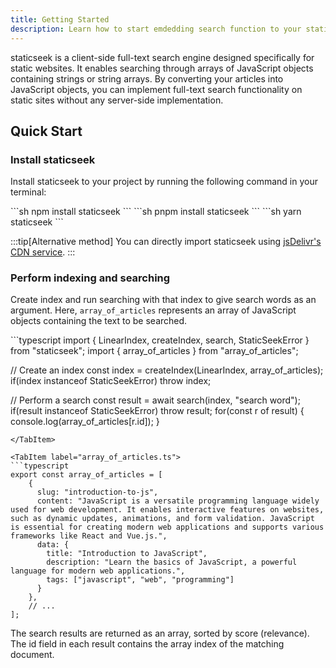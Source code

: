 ```yaml
---
title: Getting Started
description: Learn how to start emdedding search function to your stati site.
---
```



staticseek is a client-side full-text search engine designed specifically for static websites. 
It enables searching through arrays of JavaScript objects containing strings or string arrays. 
By converting your articles into JavaScript objects, you can implement full-text search functionality on static sites without any server-side implementation.

## Quick Start

### Install staticseek

Install staticseek to your project by running the following command in your terminal:

<Tabs syncKey="pkg">

<TabItem label="npm">
```sh
npm install staticseek
```
</TabItem>

<TabItem label="pnpm">
```sh
pnpm install staticseek
```
</TabItem>

<TabItem label="Yarn">
```sh
yarn staticseek
```
</TabItem>
</Tabs>

:::tip[Alternative method]
You can directly import staticseek using [jsDelivr's CDN service](https://www.jsdelivr.com/package/npm/staticseek).
:::


### Perform indexing and searching

Create index and run searching with that index to give search words as an argument.
Here, `array_of_articles` represents an array of JavaScript objects containing the text to be searched.

<Tabs syncKey="code-example">
<TabItem label="search.ts">
```typescript
import { LinearIndex, createIndex, search, StaticSeekError } from "staticseek";
import { array_of_articles } from "array_of_articles";

// Create an index
const index = createIndex(LinearIndex, array_of_articles);
if(index instanceof StaticSeekError) throw index;

// Perform a search
const result = await search(index, "search word");
if(result instanceof StaticSeekError) throw result;
for(const r of result) {
  console.log(array_of_articles[r.id]);
}
```
</TabItem>

<TabItem label="array_of_articles.ts">
```typescript
export const array_of_articles = [
    {
      slug: "introduction-to-js",
      content: "JavaScript is a versatile programming language widely used for web development. It enables interactive features on websites, such as dynamic updates, animations, and form validation. JavaScript is essential for creating modern web applications and supports various frameworks like React and Vue.js.",
      data: {
        title: "Introduction to JavaScript",
        description: "Learn the basics of JavaScript, a powerful language for modern web applications.",
        tags: ["javascript", "web", "programming"]
      }
    },
    // ...
];
```
</TabItem>
</Tabs>

The search results are returned as an array, sorted by score (relevance). The id field in each result contains the array index of the matching document.

